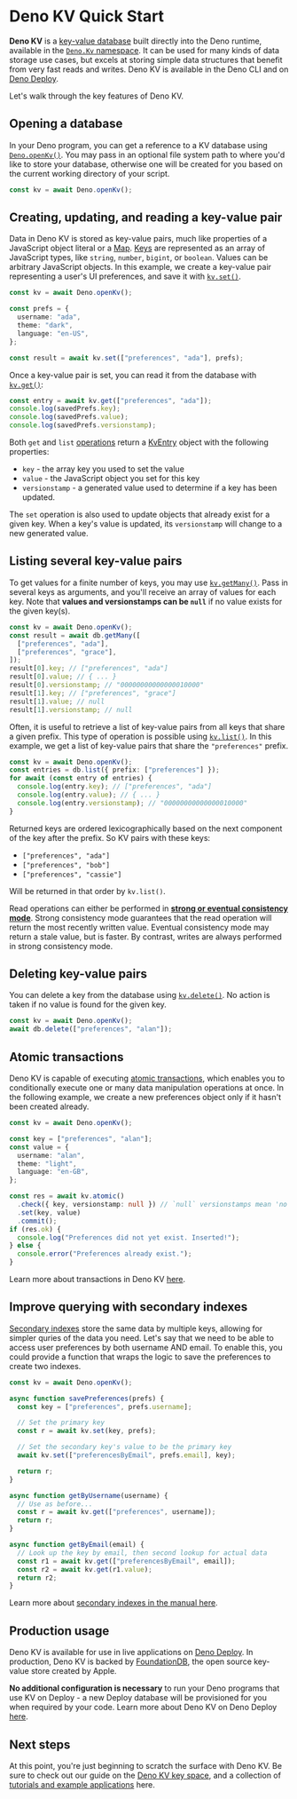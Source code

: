 
# Deno KV Quick Start

**Deno KV** is a
[key-value database](https://en.wikipedia.org/wiki/Key%E2%80%93value_database)
built directly into the Deno runtime, available in the
[`Deno.Kv` namespace](https://deno.land/api?unstable&s=Deno.Kv). It can be used
for many kinds of data storage use cases, but excels at storing simple data
structures that benefit from very fast reads and writes. Deno KV is available in
the Deno CLI and on [Deno Deploy](./on_deploy.mdx).

<Admonition />

Let's walk through the key features of Deno KV.

## Opening a database

In your Deno program, you can get a reference to a KV database using
[`Deno.openKv()`](https://deno.land/api?unstable=&s=Deno.openKv). You may pass
in an optional file system path to where you'd like to store your database,
otherwise one will be created for you based on the current working directory of
your script.

```ts
const kv = await Deno.openKv();
```

## Creating, updating, and reading a key-value pair

Data in Deno KV is stored as key-value pairs, much like properties of a
JavaScript object literal or a
[Map](https://developer.mozilla.org/en-US/docs/Web/JavaScript/Reference/Global_Objects/Map).
[Keys](./key_space.mdx) are represented as an array of JavaScript types, like
`string`, `number`, `bigint`, or `boolean`. Values can be arbitrary JavaScript
objects. In this example, we create a key-value pair representing a user's UI
preferences, and save it with
[`kv.set()`](https://deno.land/api?s=Deno.Kv&unstable=&p=prototype.set).

```ts
const kv = await Deno.openKv();

const prefs = {
  username: "ada",
  theme: "dark",
  language: "en-US",
};

const result = await kv.set(["preferences", "ada"], prefs);
```

Once a key-value pair is set, you can read it from the database with
[`kv.get()`](https://deno.land/api?s=Deno.Kv&unstable=&p=prototype.get):

```ts
const entry = await kv.get(["preferences", "ada"]);
console.log(savedPrefs.key);
console.log(savedPrefs.value);
console.log(savedPrefs.versionstamp);
```

Both `get` and `list` [operations](./operations.mdx) return a
[KvEntry](https://deno.land/api?s=Deno.KvEntry&unstable=) object with the
following properties:

- `key` - the array key you used to set the value
- `value` - the JavaScript object you set for this key
- `versionstamp` - a generated value used to determine if a key has been
  updated.

The `set` operation is also used to update objects that already exist for a
given key. When a key's value is updated, its `versionstamp` will change to a
new generated value.

## Listing several key-value pairs

To get values for a finite number of keys, you may use
[`kv.getMany()`](https://deno.land/api?s=Deno.Kv&unstable=&p=prototype.getMany).
Pass in several keys as arguments, and you'll receive an array of values for
each key. Note that **values and versionstamps can be `null`** if no value
exists for the given key(s).

```ts
const kv = await Deno.openKv();
const result = await db.getMany([
  ["preferences", "ada"],
  ["preferences", "grace"],
]);
result[0].key; // ["preferences", "ada"]
result[0].value; // { ... }
result[0].versionstamp; // "00000000000000010000"
result[1].key; // ["preferences", "grace"]
result[1].value; // null
result[1].versionstamp; // null
```

Often, it is useful to retrieve a list of key-value pairs from all keys that
share a given prefix. This type of operation is possible using
[`kv.list()`](https://deno.land/api?s=Deno.Kv&unstable=&p=prototype.list). In
this example, we get a list of key-value pairs that share the `"preferences"`
prefix.

```ts
const kv = await Deno.openKv();
const entries = db.list({ prefix: ["preferences"] });
for await (const entry of entries) {
  console.log(entry.key); // ["preferences", "ada"]
  console.log(entry.value); // { ... }
  console.log(entry.versionstamp); // "00000000000000010000"
}
```

Returned keys are ordered lexicographically based on the next component of the
key after the prefix. So KV pairs with these keys:

- `["preferences", "ada"]`
- `["preferences", "bob"]`
- `["preferences", "cassie"]`

Will be returned in that order by `kv.list()`.

Read operations can either be performed in
[**strong or eventual consistency mode**](./operations.mdx). Strong consistency
mode guarantees that the read operation will return the most recently written
value. Eventual consistency mode may return a stale value, but is faster. By
contrast, writes are always performed in strong consistency mode.

## Deleting key-value pairs

You can delete a key from the database using
[`kv.delete()`](https://deno.land/api?s=Deno.Kv&unstable=&p=prototype.delete).
No action is taken if no value is found for the given key.

```ts
const kv = await Deno.openKv();
await db.delete(["preferences", "alan"]);
```

## Atomic transactions

Deno KV is capable of executing [atomic transactions](./transactions.mdx), which
enables you to conditionally execute one or many data manipulation operations at
once. In the following example, we create a new preferences object only if it
hasn't been created already.

```ts
const kv = await Deno.openKv();

const key = ["preferences", "alan"];
const value = {
  username: "alan",
  theme: "light",
  language: "en-GB",
};

const res = await kv.atomic()
  .check({ key, versionstamp: null }) // `null` versionstamps mean 'no value'
  .set(key, value)
  .commit();
if (res.ok) {
  console.log("Preferences did not yet exist. Inserted!");
} else {
  console.error("Preferences already exist.");
}
```

Learn more about transactions in Deno KV [here](./transactions.mdx).

## Improve querying with secondary indexes

[Secondary indexes](./secondary_indexes.mdx) store the same data by multiple
keys, allowing for simpler quries of the data you need. Let's say that we need
to be able to access user preferences by both username AND email. To enable
this, you could provide a function that wraps the logic to save the preferences
to create two indexes.

```ts
const kv = await Deno.openKv();

async function savePreferences(prefs) {
  const key = ["preferences", prefs.username];

  // Set the primary key
  const r = await kv.set(key, prefs);

  // Set the secondary key's value to be the primary key
  await kv.set(["preferencesByEmail", prefs.email], key);

  return r;
}

async function getByUsername(username) {
  // Use as before...
  const r = await kv.get(["preferences", username]);
  return r;
}

async function getByEmail(email) {
  // Look up the key by email, then second lookup for actual data
  const r1 = await kv.get(["preferencesByEmail", email]);
  const r2 = await kv.get(r1.value);
  return r2;
}
```

Learn more about [secondary indexes in the manual here](./secondary_indexes.mdx).

## Production usage

Deno KV is available for use in live applications on
[Deno Deploy](./on_deploy.mdx). In production, Deno KV is backed by
[FoundationDB](https://www.foundationdb.org/), the open source key-value store
created by Apple.

**No additional configuration is necessary** to run your Deno programs that use
KV on Deploy - a new Deploy database will be provisioned for you when required
by your code. Learn more about Deno KV on Deno Deploy [here](./on_deploy.mdx).

## Next steps

At this point, you're just beginning to scratch the surface with Deno KV. Be
sure to check out our guide on the [Deno KV key space](./key_space.mdx), and a
collection of [tutorials and example applications](../tutorials/index.md) here.
